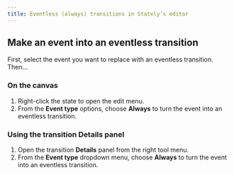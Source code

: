 ```yaml
---
title: Eventless (always) transitions in Stately’s editor
---
```


## Make an event into an eventless transition

First, select the event you want to replace with an eventless transition. Then…

### On the canvas

1. Right-click the state to open the edit menu.
2. From the **Event type** options, choose **Always** to turn the event into an eventless transition.

### Using the transition Details panel

1. Open the transition <Info size={18} /> **Details** panel from the right tool menu.
2. From the **Event type** dropdown menu, choose **Always** to turn the event into an eventless transition.
